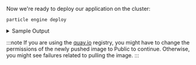 Now we're ready to deploy our application on the cluster:

```console
particle engine deploy
```

<details>
<summary>Sample Output</summary>
    {props.deployout}
</details>


:::note
If you are using the [quay.io](https://quay.io/repository/) registry, you might have to change the permissions of the newly pushed image to Public to continue.
Otherwise, you might see failures related to pulling the image.
:::
